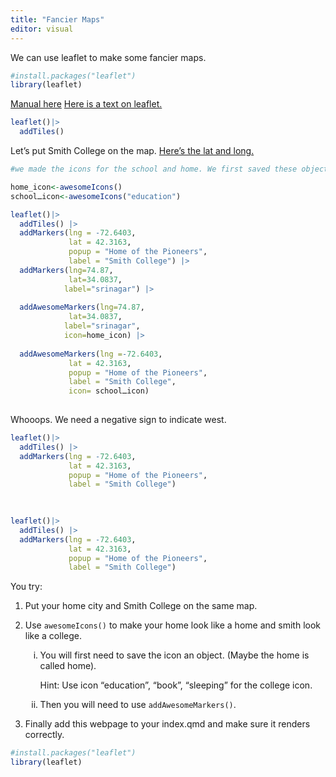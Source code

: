 ```yaml
---
title: "Fancier Maps"
editor: visual
---
```


We can use leaflet to make some fancier maps.

```r
#install.packages("leaflet")
library(leaflet)
```

[Manual here](https://cran.r-project.org/web/packages/leaflet/leaflet.pdf) [Here is a text on leaflet.](https://bookdown.org/nicohahn/making_maps_with_r5/docs/leaflet.html)

```r
leaflet()|>
  addTiles()
```

Let's put Smith College on the map. [Here's the lat and long.](https://www.google.com/search?q=smith+college+latitude+and+longitude&client=firefox-b-1-lm&sca_esv=e89764eee12a19ad&ei=ibXQZuWTDJf8ptQP-6iyqQw&oq=smith+college+latitude+and+long&gs_lp=Egxnd3Mtd2l6LXNlcnAiH3NtaXRoIGNvbGxlZ2UgbGF0aXR1ZGUgYW5kIGxvbmcqAggAMggQIRigARjDBDIIECEYoAEYwwRI9ylQ_RhY2R5wA3gBkAEAmAGeAaABkAWqAQMwLjW4AQHIAQD4AQGYAgigAsUFwgIKEAAYsAMY1gQYR8ICChAhGKABGMMEGArCAgQQIRgKmAMAiAYBkAYIkgcDMy41oAfwFg&sclient=gws-wiz-serp)

```r
#we made the icons for the school and home. We first saved these objects, like gave them the name and then used awesome markers yo chnage the icons for each of these.

home_icon<-awesomeIcons()
schoolـicon<-awesomeIcons("education")

leaflet()|>
  addTiles() |>
  addMarkers(lng = -72.6403,
             lat = 42.3163,
             popup = "Home of the Pioneers",
             label = "Smith College") |>
  addMarkers(lng=74.87,
             lat=34.0837,
            label="srinagar") |>
            
  addAwesomeMarkers(lng=74.87,
             lat=34.0837,
            label="srinagar",
            icon=home_icon) |>
            
  addAwesomeMarkers(lng =-72.6403,
             lat = 42.3163,
             popup = "Home of the Pioneers",
             label = "Smith College",
             icon= schoolـicon)        
            

```

Whooops. We need a negative sign to indicate west.

```r
leaflet()|>
  addTiles() |>
  addMarkers(lng = -72.6403,
             lat = 42.3163,
             popup = "Home of the Pioneers",
             label = "Smith College")
  
  


```

```r
leaflet()|>
  addTiles() |>
  addMarkers(lng = -72.6403,
             lat = 42.3163,
             popup = "Home of the Pioneers",
             label = "Smith College")


```

You try:

1.  Put your home city and Smith College on the same map.

2.  Use `awesomeIcons()` to make your home look like a home and smith look like a college.

    i.  You will first need to save the icon an object. (Maybe the home is called home).

        Hint: Use icon "education", "book", "sleeping" for the college icon.

    ii. Then you will need to use `addAwesomeMarkers()`.

3.  Finally add this webpage to your index.qmd and make sure it renders correctly.

```r
#install.packages("leaflet")
library(leaflet)
```
